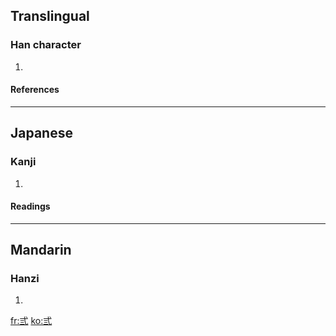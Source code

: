 ==Translingual==
===Han character===
{{Han char|rn=56|rad=弋|as=03|sn=6|four=|canj=戈心一一一 (IPMMM)}}
# {{defn|Han|sort=弋03}}
====References====
{{Han ref|kx=0355.050|dkj=09662|dj=0670.230|hdz=10558.060|uh=5F0E|ud=24334}}
----
==Japanese==
===Kanji===
{{ja-kanji|grade=|rs=弋03}}
# {{defn|Japanese}} 
====Readings====
{{ja-readings|on=[[さん]] (san)|kun=[[み]] (mi), [[みつ]] (mitsu), [[みっつ]] (mittsu)}}
----
==Mandarin==
===Hanzi===
{{cmn-hanzi|pin=[[sān]] ([[san1]])|wg=san<sup>1</sup>}}
# {{defn|Mandarin}}

[[fr:弎]]
[[ko:弎]]